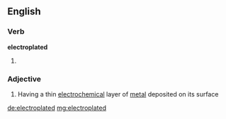 ==English==

===Verb===
'''electroplated'''

# {{past of|[[electroplate]]}}

===Adjective===
{{en-adj|-}}

# Having a thin [[electrochemical]] layer of [[metal]] deposited on its surface

[[de:electroplated]]
[[mg:electroplated]]
